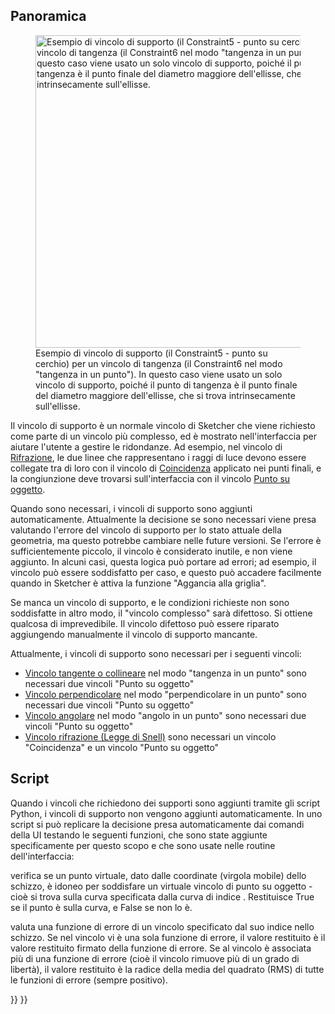 <languages/>

<span id="Overview"></span>
==Panoramica==

[[Image:Sketcher_helper_constraint_example1.png|thumb|500px|Esempio di vincolo di supporto (il Constraint5 - punto su cerchio) per un vincolo di tangenza (il Constraint6 nel modo "tangenza in un punto"). In questo caso viene usato un solo vincolo di supporto, poiché il punto di tangenza è il punto finale del diametro maggiore dell'ellisse, che si trova intrinsecamente sull'ellisse.]]

Il vincolo di supporto è un normale vincolo di Sketcher che viene richiesto come parte di un vincolo più complesso, ed è mostrato nell'interfaccia per aiutare l'utente a gestire le ridondanze. Ad esempio, nel vincolo di [[Sketcher ConstrainSnellsLaw/it|Rifrazione]], le due linee che rappresentano i raggi di luce devono essere collegate tra di loro con il vincolo di [[Sketcher ConstrainCoincident/it|Coincidenza]] applicato nei punti finali, e la congiunzione deve trovarsi sull'interfaccia con il vincolo [[Sketcher_ConstrainPointOnObject/it|Punto su oggetto]]. 

Quando sono necessari, i vincoli di supporto sono aggiunti automaticamente. Attualmente la decisione se sono necessari viene presa valutando l'errore del vincolo di supporto per lo stato attuale della geometria, ma questo potrebbe cambiare nelle future versioni. Se l'errore è sufficientemente piccolo, il vincolo è considerato inutile, e non viene aggiunto. In alcuni casi, questa logica può portare ad errori; ad esempio, il vincolo può essere soddisfatto per caso, e questo può accadere facilmente quando in Sketcher è attiva la funzione "Aggancia alla griglia". 

Se manca un vincolo di supporto, e le condizioni richieste non sono soddisfatte in altro modo, il "vincolo complesso" sarà difettoso. Si ottiene qualcosa di imprevedibile. Il vincolo difettoso può essere riparato aggiungendo manualmente il vincolo di supporto mancante.

Attualmente, i vincoli di supporto sono necessari per i seguenti vincoli:
* [[Sketcher_ConstrainTangent/it|Vincolo tangente o collineare]] nel modo "tangenza in un punto" sono necessari due vincoli "Punto su oggetto"
* [[Sketcher_ConstrainPerpendicular/it|Vincolo perpendicolare]] nel modo "perpendicolare in un punto" sono necessari due vincoli "Punto su oggetto"
* [[Sketcher_ConstrainAngle/it|Vincolo angolare]] nel modo "angolo in un punto" sono necessari due vincoli "Punto su oggetto"
* [[Sketcher_ConstrainSnellsLaw/it|Vincolo rifrazione (Legge di Snell)]] sono necessari un vincolo "Coincidenza" e un vincolo "Punto su oggetto"

<span id="Scripting"></span>
==Script==

Quando i vincoli che richiedono dei supporti sono aggiunti tramite gli script Python, i vincoli di supporto non vengono aggiunti automaticamente. In uno script si può replicare la decisione presa automaticamente dai comandi della UI testando le seguenti funzioni, che sono state aggiunte specificamente per questo scopo e che sono usate nelle routine dell'interfaccia:

{{Code|code=
Sketch.isPointOnCurve(icurve,x,y)
}}

{{Incode|isPointOnCurve}} verifica se un punto virtuale, dato dalle coordinate {{Incode|x,y}} (virgola mobile) dello schizzo, è idoneo per soddisfare un virtuale vincolo di punto su oggetto - cioè si trova sulla curva specificata dalla curva di indice {{Incode|icurve}}. Restituisce True se il punto è sulla curva, e False se non lo è.

{{Code|code=
Sketch.calculateConstraintError(iconstr)
}}

{{Incode|calculateConstraintError}} valuta una funzione di errore di un vincolo specificato dal suo indice {{Incode|iconstr}} nello schizzo. Se nel vincolo vi è una sola funzione di errore, il valore restituito è il valore restituito firmato della funzione di errore. Se al vincolo è associata più di una funzione di errore (cioè il vincolo rimuove più di un grado di libertà), il valore restituito è la radice della media del quadrato (RMS) di tutte le funzioni di errore (sempre positivo).


{{Sketcher_Tools_navi{{#translation:}}}}
{{Userdocnavi{{#translation:}}}}
